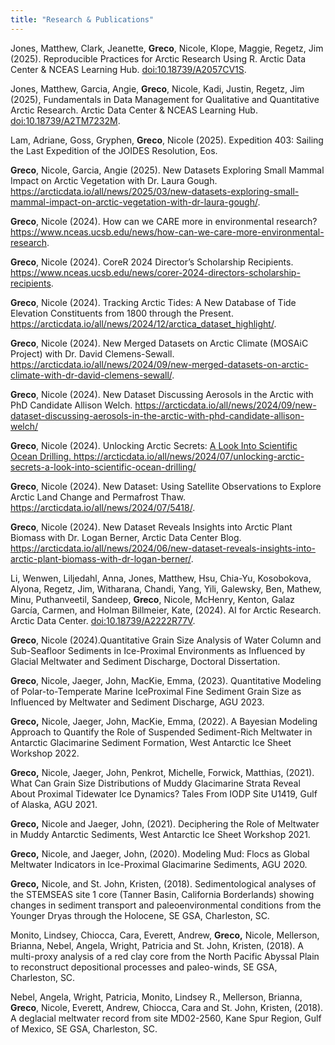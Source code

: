 ```yaml
---
title: "Research & Publications"
---
```


Jones, Matthew, Clark, Jeanette, **Greco**, Nicole, Klope, Maggie, Regetz, Jim (2025). Reproducible Practices for Arctic Research Using R. Arctic Data Center & NCEAS Learning Hub. [doi:10.18739/A2057CV1S](https://learning.nceas.ucsb.edu/2025-02-arctic/).

Jones, Matthew, Garcia, Angie, **Greco**, Nicole, Kadi, Justin, Regetz, Jim (2025), Fundamentals in Data Management for Qualitative and Quantitative Arctic Research. Arctic Data Center & NCEAS Learning Hub. [doi:10.18739/A2TM7232M](https://learning.nceas.ucsb.edu/2025-01-arctic/).

Lam, Adriane, Goss, Gryphen, **Greco**, Nicole (2025). Expedition 403: Sailing the Last Expedition of the JOIDES Resolution, Eos.

**Greco**, Nicole, Garcia, Angie (2025). New Datasets Exploring Small Mammal Impact on Arctic Vegetation with Dr. Laura Gough. <https://arcticdata.io/all/news/2025/03/new-datasets-exploring-small-mammal-impact-on-arctic-vegetation-with-dr-laura-gough/>.

**Greco**, Nicole (2024). How can we CARE more in environmental research? <https://www.nceas.ucsb.edu/news/how-can-we-care-more-environmental-research>.

**Greco**, Nicole (2024). CoreR 2024 Director’s Scholarship Recipients. <https://www.nceas.ucsb.edu/news/corer-2024-directors-scholarship-recipients>.

**Greco**, Nicole (2024). Tracking Arctic Tides: A New Database of Tide Elevation Constituents from 1800 through the Present. <https://arcticdata.io/all/news/2024/12/arctica_dataset_highlight/>.

**Greco**, Nicole (2024). New Merged Datasets on Arctic Climate (MOSAiC Project) with Dr. David Clemens-Sewall. <https://arcticdata.io/all/news/2024/09/new-merged-datasets-on-arctic-climate-with-dr-david-clemens-sewall/>.

**Greco**, Nicole (2024). New Dataset Discussing Aerosols in the Arctic with PhD Candidate Allison Welch. <https://arcticdata.io/all/news/2024/09/new-dataset-discussing-aerosols-in-the-arctic-with-phd-candidate-allison-welch/>

**Greco**, Nicole (2024). Unlocking Arctic Secrets: [A Look Into Scientific Ocean Drilling. https://arcticdata.io/all/news/2024/07/unlocking-arctic-secrets-a-look-into-scientific-ocean-drilling/](https://arcticdata.io/all/news/2024/07/unlocking-arctic-secrets-a-look-into-scientific-ocean-drilling/)

**Greco**, Nicole (2024). New Dataset: Using Satellite Observations to Explore Arctic Land Change and Permafrost Thaw. <https://arcticdata.io/all/news/2024/07/5418/>.

**Greco**, Nicole (2024). New Dataset Reveals Insights into Arctic Plant Biomass with Dr. Logan Berner, Arctic Data Center Blog. <https://arcticdata.io/all/news/2024/06/new-dataset-reveals-insights-into-arctic-plant-biomass-with-dr-logan-berner/>.

Li, Wenwen, Liljedahl, Anna, Jones, Matthew, Hsu, Chia-Yu, Kosobokova, Alyona, Regetz, Jim, Witharana, Chandi, Yang, Yili, Galewsky, Ben, Mathew, Minu, Puthanveetil, Sandeep, **Greco**, Nicole, McHenry, Kenton, Galaz García, Carmen, and Holman Billmeier, Kate, (2024). AI for Arctic Research. Arctic Data Center. [doi:10.18739/A2222R77V](https://doi.org/10.18739/A2222R77V).

**Greco**, Nicole (2024).Quantitative Grain Size Analysis of Water Column and Sub-Seafloor Sediments in Ice-Proximal Environments as Influenced by Glacial Meltwater and Sediment Discharge, Doctoral Dissertation.

**Greco**, Nicole, Jaeger, John, MacKie, Emma, (2023). Quantitative Modeling of Polar-to-Temperate Marine IceProximal Fine Sediment Grain Size as Influenced by Meltwater and Sediment Discharge, AGU 2023.

**Greco,** Nicole, Jaeger, John, MacKie, Emma, (2022). A Bayesian Modeling Approach to Quantify the Role of Suspended Sediment-Rich Meltwater in Antarctic Glacimarine Sediment Formation, West Antarctic Ice Sheet Workshop 2022.

**Greco,** Nicole, Jaeger, John, Penkrot, Michelle, Forwick, Matthias, (2021). What Can Grain Size Distributions of Muddy Glacimarine Strata Reveal About Proximal Tidewater Ice Dynamics? Tales From IODP Site U1419, Gulf of Alaska, AGU 2021.

**Greco,** Nicole and Jaeger, John, (2021). Deciphering the Role of Meltwater in Muddy Antarctic Sediments, West Antarctic Ice Sheet Workshop 2021.

**Greco,** Nicole, and Jaeger, John, (2020). Modeling Mud: Flocs as Global Meltwater Indicators in Ice-Proximal Glacimarine Sediments, AGU 2020.

**Greco,** Nicole, and St. John, Kristen, (2018). Sedimentological analyses of the STEMSEAS site 1 core (Tanner Basin, California Borderlands) showing changes in sediment transport and paleoenvironmental conditions from the Younger Dryas through the Holocene, SE GSA, Charleston, SC.

Monito, Lindsey, Chiocca, Cara, Everett, Andrew, **Greco,** Nicole, Mellerson, Brianna, Nebel, Angela, Wright, Patricia and St. John, Kristen, (2018). A multi-proxy analysis of a red clay core from the North Pacific Abyssal Plain to reconstruct depositional processes and paleo-winds, SE GSA, Charleston, SC.

Nebel, Angela, Wright, Patricia, Monito, Lindsey R., Mellerson, Brianna, **Greco**, Nicole, Everett, Andrew, Chiocca, Cara and St. John, Kristen, (2018). A deglacial meltwater record from site MD02-2560, Kane Spur Region, Gulf of Mexico, SE GSA, Charleston, SC. 
